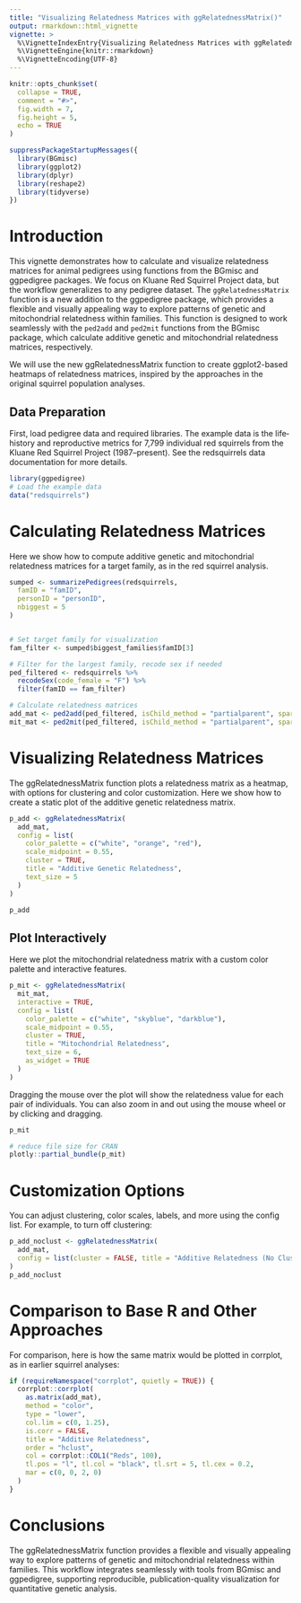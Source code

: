 ```yaml
---
title: "Visualizing Relatedness Matrices with ggRelatednessMatrix()"
output: rmarkdown::html_vignette
vignette: >
  %\VignetteIndexEntry{Visualizing Relatedness Matrices with ggRelatednessMatrix()}
  %\VignetteEngine{knitr::rmarkdown}
  %\VignetteEncoding{UTF-8}
---
```



```r
knitr::opts_chunk$set(
  collapse = TRUE,
  comment = "#>",
  fig.width = 7,
  fig.height = 5,
  echo = TRUE
)

suppressPackageStartupMessages({
  library(BGmisc)
  library(ggplot2)
  library(dplyr)
  library(reshape2)
  library(tidyverse)
})
```

# Introduction

This vignette demonstrates how to calculate and visualize relatedness matrices for animal pedigrees using functions from the BGmisc and ggpedigree packages. We focus on Kluane Red Squirrel Project data, but the workflow generalizes to any pedigree dataset.
The `ggRelatednessMatrix` function is a new addition to the ggpedigree package, which provides a flexible and visually appealing way to explore patterns of genetic and mitochondrial relatedness within families. This function is designed to work seamlessly with the `ped2add` and `ped2mit` functions from the BGmisc package, which calculate additive genetic and mitochondrial relatedness matrices, respectively.

We will use the new ggRelatednessMatrix function to create ggplot2-based heatmaps of relatedness matrices, inspired by the approaches in the original squirrel population analyses.

## Data Preparation

First, load pedigree data and required libraries. The example data is the life‐history and reproductive metrics for 7,799 individual red squirrels from the Kluane Red Squirrel Project (1987–present). See the redsquirrels data documentation for more details.

```r
library(ggpedigree)
# Load the example data
data("redsquirrels")
```


# Calculating Relatedness Matrices

Here we show how to compute additive genetic and mitochondrial relatedness matrices for a target family, as in the red squirrel analysis.

```r
sumped <- summarizePedigrees(redsquirrels,
  famID = "famID",
  personID = "personID",
  nbiggest = 5
)


# Set target family for visualization
fam_filter <- sumped$biggest_families$famID[3]

# Filter for the largest family, recode sex if needed
ped_filtered <- redsquirrels %>%
  recodeSex(code_female = "F") %>%
  filter(famID == fam_filter)

# Calculate relatedness matrices
add_mat <- ped2add(ped_filtered, isChild_method = "partialparent", sparse = FALSE)
mit_mat <- ped2mit(ped_filtered, isChild_method = "partialparent", sparse = FALSE)
```


# Visualizing Relatedness Matrices

The ggRelatednessMatrix function plots a relatedness matrix as a heatmap, with options for clustering and color customization. Here we show how to create a static plot of the additive genetic relatedness matrix.

```r
p_add <- ggRelatednessMatrix(
  add_mat,
  config = list(
    color_palette = c("white", "orange", "red"),
    scale_midpoint = 0.55,
    cluster = TRUE,
    title = "Additive Genetic Relatedness",
    text_size = 5
  )
)

p_add
```



## Plot Interactively

Here we plot the mitochondrial relatedness matrix with a custom color palette and interactive features.

```r
p_mit <- ggRelatednessMatrix(
  mit_mat,
  interactive = TRUE,
  config = list(
    color_palette = c("white", "skyblue", "darkblue"),
    scale_midpoint = 0.55,
    cluster = TRUE,
    title = "Mitochondrial Relatedness",
    text_size = 6,
    as_widget = TRUE
  )
)
```

Dragging the mouse over the plot will show the relatedness value for each pair of individuals. You can also zoom in and out using the mouse wheel or by clicking and dragging.

```r
p_mit
```

```r
# reduce file size for CRAN
plotly::partial_bundle(p_mit)
```


# Customization Options

You can adjust clustering, color scales, labels, and more using the config list. For example, to turn off clustering:

```r
p_add_noclust <- ggRelatednessMatrix(
  add_mat,
  config = list(cluster = FALSE, title = "Additive Relatedness (No Clustering)")
)
p_add_noclust
```

# Comparison to Base R and Other Approaches

For comparison, here is how the same matrix would be plotted in corrplot, as in earlier squirrel analyses:

```r
if (requireNamespace("corrplot", quietly = TRUE)) {
  corrplot::corrplot(
    as.matrix(add_mat),
    method = "color",
    type = "lower",
    col.lim = c(0, 1.25),
    is.corr = FALSE,
    title = "Additive Relatedness",
    order = "hclust",
    col = corrplot::COL1("Reds", 100),
    tl.pos = "l", tl.col = "black", tl.srt = 5, tl.cex = 0.2,
    mar = c(0, 0, 2, 0)
  )
}
```

# Conclusions

The ggRelatednessMatrix function provides a flexible and visually appealing way to explore patterns of genetic and mitochondrial relatedness within families. This workflow integrates seamlessly with tools from BGmisc and ggpedigree, supporting reproducible, publication-quality visualization for quantitative genetic analysis.

